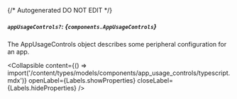 {/* Autogenerated DO NOT EDIT  */}

##### `appUsageControls?`: *{`components.AppUsageControls`}*
The AppUsageControls object describes some peripheral configuration for an app.

<Collapsible content={() => import('/content/types/models/components/app_usage_controls/typescript.mdx')} openLabel={Labels.showProperties} closeLabel={Labels.hideProperties} />



